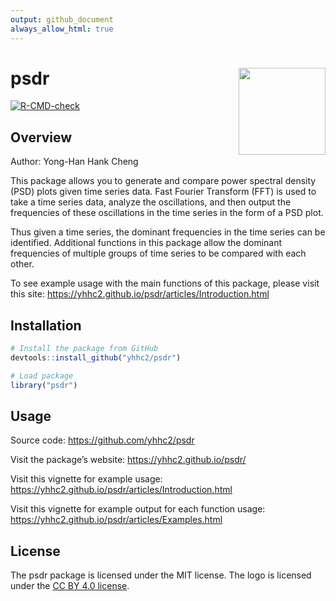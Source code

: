 ```yaml
---
output: github_document
always_allow_html: true
---
```


<!-- README.md is generated from README.Rmd. Please edit that file -->

# psdr <a href='https://yhhc2.github.io/psdr/'><img src='man/figures/logo.png' align="right" height="139" /></a>

<!-- badges: start -->
  [![R-CMD-check](https://github.com/yhhc2/psdr/workflows/R-CMD-check/badge.svg)](https://github.com/yhhc2/psdr/actions)
<!-- badges: end -->

## Overview

Author: Yong-Han Hank Cheng

This package allows you to generate and compare power spectral density (PSD)
plots given time series data. Fast Fourier Transform (FFT) is used to take a time 
series data, analyze the oscillations, and then output the frequencies of these 
oscillations in the time series in the form of a PSD plot.

Thus given a time series, the dominant frequencies in the time series can be 
identified. Additional functions in this package allow the dominant frequencies 
of multiple groups of time series to be compared with each other. 

To see example usage with the main functions of this package, please visit
this site: <https://yhhc2.github.io/psdr/articles/Introduction.html>

## Installation

```r
# Install the package from GitHub
devtools::install_github("yhhc2/psdr")
```

```r
# Load package
library("psdr")

```

## Usage

Source code: <https://github.com/yhhc2/psdr>

Visit the package's website: <https://yhhc2.github.io/psdr/>

Visit this vignette for example usage: <https://yhhc2.github.io/psdr/articles/Introduction.html>

Visit this vignette for example output for each function usage: <https://yhhc2.github.io/psdr/articles/Examples.html>

## License
The psdr package is licensed under the MIT license. The logo is licensed under the <a href='https://creativecommons.org/licenses/by/4.0/'> CC BY 4.0 license</a>.

